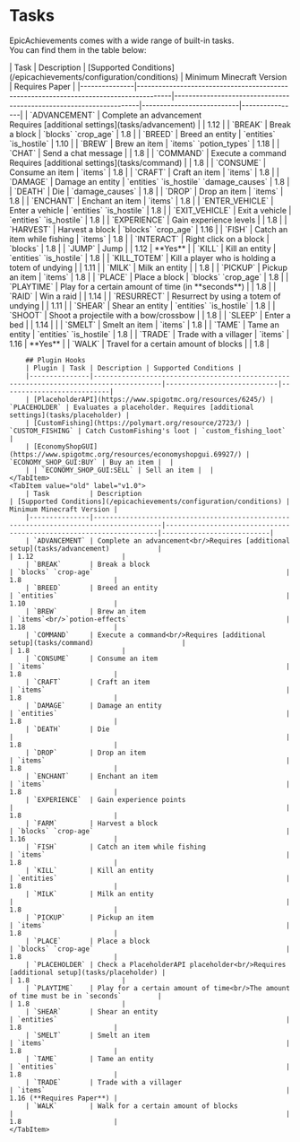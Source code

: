 
# Tasks

EpicAchievements comes with a wide range of built-in tasks. <br/>
You can find them in the table below:

<Tabs>
    <TabItem value="new" label="v2.0" default>
        | Task          | Description                                                                           | [Supported Conditions](/epicachievements/configuration/conditions) | Minimum Minecraft Version | Requires Paper |
        |---------------|---------------------------------------------------------------------------------------|--------------------------------------------------------------------|---------------------------|----------------|
        | `ADVANCEMENT` | Complete an advancement<br/>Requires [additional settings](tasks/advancement)            |                                                                    | 1.12                      |
        | `BREAK`       | Break a block                                                                         | `blocks` `crop_age`                                                | 1.8                       |
        | `BREED`       | Breed an entity                                                                       | `entities` `is_hostile`                                                        | 1.10                      |
        | `BREW`        | Brew an item                                                                          | `items` `potion_types`                                       | 1.18                      |
        | `CHAT`        | Send a chat message                                                                   |                                                                    | 1.8                       |
        | `COMMAND`     | Execute a command<br/>Requires [additional settings](tasks/command)                      |                                                                    | 1.8                       |
        | `CONSUME`     | Consume an item                                                                       | `items`                                                            | 1.8                       |
        | `CRAFT`       | Craft an item                                                                         | `items`                                                            | 1.8                       |
        | `DAMAGE`      | Damage an entity                                                                      | `entities` `is_hostile` `damage_causes`                                                        | 1.8                       |
        | `DEATH`       | Die                                                                                   | `damage_causes`                                                                  | 1.8                       |
        | `DROP`        | Drop an item                                                                          | `items`                                                            | 1.8                       |
        | `ENCHANT`     | Enchant an item                                                                       | `items`                                                            | 1.8                       |
        | `ENTER_VEHICLE`   | Enter a vehicle                                                                       | `entities` `is_hostile`                                                        | 1.8                       |
        | `EXIT_VEHICLE`    | Exit a vehicle                                                                    | `entities` `is_hostile`                                                                  | 1.8                       |
        | `EXPERIENCE`  | Gain experience levels                                                                |                                                                    | 1.8                       |
        | `HARVEST`        | Harvest a block                                                                       | `blocks` `crop_age`                                                | 1.16                      |
        | `FISH`        | Catch an item while fishing                                                           | `items`                                                            | 1.8                       |
        | `INTERACT`    | Right click on a block                                                              | `blocks`                                                          | 1.8                       |
        | `JUMP`        | Jump                                                                                |                                                                    | 1.12                       | **Yes** |
        | `KILL`        | Kill an entity                                                                        | `entities` `is_hostile`                                                        | 1.8                       |
        | `KILL_TOTEM`  | Kill a player who is holding a totem of undying |                                                         | 1.11                      |
        | `MILK`        | Milk an entity                                                                        |                                                                    | 1.8                       |
        | `PICKUP`      | Pickup an item                                                                        | `items`                                                            | 1.8                       |
        | `PLACE`       | Place a block                                                                         | `blocks` `crop_age`                                                | 1.8                       |
        | `PLAYTIME`    | Play for a certain amount of time (in **seconds**)         |                                                                    | 1.8                       |
        | `RAID`        | Win a raid                                                                 |                                                         | 1.14                      |
        | `RESURRECT`   | Resurrect by using a totem of undying  | | 1.11 |
        | `SHEAR`       | Shear an entity                                                                       | `entities` `is_hostile`                                                        | 1.8                       |
        | `SHOOT`       | Shoot a projectile with a bow/crossbow                                                                  |                                                         | 1.8                       |
        | `SLEEP`       | Enter a bed    | |                                                                1.14    |                        |
        | `SMELT`       | Smelt an item                                                                         | `items`                                                            | 1.8                       |
        | `TAME`        | Tame an entity                                                                        | `entities` `is_hostile`                                                        | 1.8                       |
        | `TRADE`       | Trade with a villager                                                                 | `items`                                                            | 1.16  | **Yes** |
        | `WALK`        | Travel for a certain amount of blocks                                                   |                                                                    | 1.8                       |

        ## Plugin Hooks
        | Plugin | Task | Description | Supported Conditions |
        |---------------|---------------------------------------------------------------------------------------|----------------------------|---------------------------|
        | [PlaceholderAPI](https://www.spigotmc.org/resources/6245/) | `PLACEHOLDER` | Evaluates a placeholder. Requires [additional settings](tasks/placeholder) |
        | [CustomFishing](https://polymart.org/resource/2723/) | `CUSTOM_FISHING` | Catch CustomFishing's loot | `custom_fishing_loot` |
        | [EconomyShopGUI](https://www.spigotmc.org/resources/economyshopgui.69927/) | `ECONOMY_SHOP_GUI:BUY` | Buy an item |  |
        | | `ECONOMY_SHOP_GUI:SELL` | Sell an item |  |
    </TabItem>
    <TabItem value="old" label="v1.0">
        | Task          | Description                                                                           | [Supported Conditions](/epicachievements/configuration/conditions) | Minimum Minecraft Version |
        |---------------|---------------------------------------------------------------------------------------|--------------------------------------------------------------------|---------------------------|
        | `ADVANCEMENT` | Complete an advancement<br/>Requires [additional setup](tasks/advancement)            |                                                                    | 1.12                      |
        | `BREAK`       | Break a block                                                                         | `blocks` `crop-age`                                                | 1.8                       |
        | `BREED`       | Breed an entity                                                                       | `entities`                                                         | 1.10                      |
        | `BREW`        | Brew an item                                                                          | `items`<br/>`potion-effects`                                       | 1.18                      |
        | `COMMAND`     | Execute a command<br/>Requires [additional setup](tasks/command)                      |                                                                    | 1.8                       |
        | `CONSUME`     | Consume an item                                                                       | `items`                                                            | 1.8                       |
        | `CRAFT`       | Craft an item                                                                         | `items`                                                            | 1.8                       |
        | `DAMAGE`      | Damage an entity                                                                      | `entities`                                                         | 1.8                       |
        | `DEATH`       | Die                                                                                   |                                                                    | 1.8                       |
        | `DROP`        | Drop an item                                                                          | `items`                                                            | 1.8                       |
        | `ENCHANT`     | Enchant an item                                                                       | `items`                                                            | 1.8                       |
        | `EXPERIENCE`  | Gain experience points                                                                |                                                                    | 1.8                       |
        | `FARM`        | Harvest a block                                                                       | `blocks` `crop-age`                                                | 1.16                      |
        | `FISH`        | Catch an item while fishing                                                           | `items`                                                            | 1.8                       |
        | `KILL`        | Kill an entity                                                                        | `entities`                                                         | 1.8                       |
        | `MILK`        | Milk an entity                                                                        |                                                                    | 1.8                       |
        | `PICKUP`      | Pickup an item                                                                        | `items`                                                            | 1.8                       |
        | `PLACE`       | Place a block                                                                         | `blocks` `crop-age`                                                | 1.8                       |
        | `PLACEHOLDER` | Check a PlaceholderAPI placeholder<br/>Requires [additional setup](tasks/placeholder) |                                                                    | 1.8                       |
        | `PLAYTIME`    | Play for a certain amount of time<br/>The amount of time must be in `seconds`         |                                                                    | 1.8                       |
        | `SHEAR`       | Shear an entity                                                                       | `entities`                                                         | 1.8                       |
        | `SMELT`       | Smelt an item                                                                         | `items`                                                            | 1.8                       |
        | `TAME`        | Tame an entity                                                                        | `entities`                                                         | 1.8                       |
        | `TRADE`       | Trade with a villager                                                                 | `items`                                                            | 1.16 (**Requires Paper**) |
        | `WALK`        | Walk for a certain amount of blocks                                                   |                                                                    | 1.8                       |
    </TabItem>
</Tabs>




